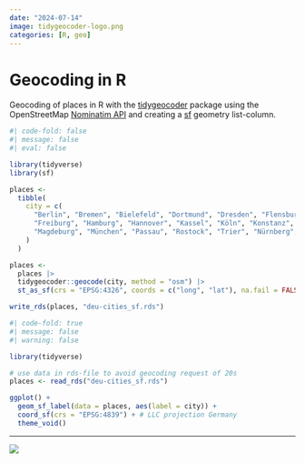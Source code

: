 ```yaml
---
date: "2024-07-14"
image: tidygeocoder-logo.png
categories: [R, geo]
---
```


# Geocoding in R

Geocoding of places in R with the [tidygeocoder](https://github.com/jessecambon/tidygeocoder)
package using the OpenStreetMap [Nominatim API](https://nominatim.org/release-docs/latest/)
and creating a [sf](https://r-spatial.github.io/sf/) geometry list-column.

```r
#| code-fold: false
#| message: false
#| eval: false

library(tidyverse)
library(sf)

places <-
  tibble(
    city = c(
      "Berlin", "Bremen", "Bielefeld", "Dortmund", "Dresden", "Flensburg", "Frankfurt",
      "Freiburg", "Hamburg", "Hannover", "Kassel", "Köln", "Konstanz", "Leipzig",
      "Magdeburg", "München", "Passau", "Rostock", "Trier", "Nürnberg", "Stuttgart"
    )
  )

places <-
  places |>
  tidygeocoder::geocode(city, method = "osm") |>
  st_as_sf(crs = "EPSG:4326", coords = c("long", "lat"), na.fail = FALSE)

write_rds(places, "deu-cities_sf.rds")
```


```r
#| code-fold: true
#| message: false
#| warning: false

library(tidyverse)

# use data in rds-file to avoid geocoding request of 20s
places <- read_rds("deu-cities_sf.rds")

ggplot() +
  geom_sf_label(data = places, aes(label = city)) +
  coord_sf(crs = "EPSG:4839") + # LLC projection Germany
  theme_void()
```

---

![](tidygeocoder-logo.png)
